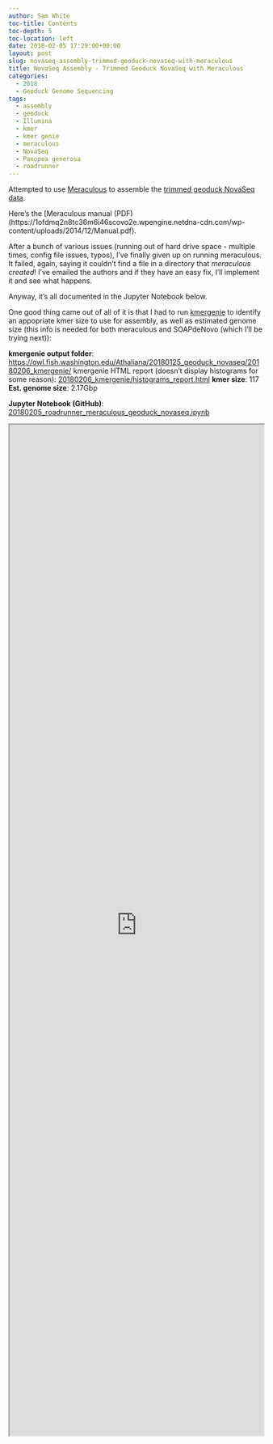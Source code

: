 ```yaml
---
author: Sam White
toc-title: Contents
toc-depth: 5
toc-location: left
date: 2018-02-05 17:29:00+00:00
layout: post
slug: novaseq-assembly-trimmed-geoduck-novaseq-with-meraculous
title: NovaSeq Assembly - Trimmed Geoduck NovaSeq with Meraculous
categories:
  - 2018
  - Geoduck Genome Sequencing
tags:
  - assembly
  - geoduck
  - Illumina
  - kmer
  - kmer genie
  - meraculous
  - NovaSeq
  - Panopea generosa
  - roadrunner
---
```


Attempted to use [Meraculous](https://jgi.doe.gov/data-and-tools/meraculous/) to assemble the [trimmed geoduck NovaSeq data](https://robertslab.github.io/sams-notebook/posts/2018/2018-01-25-adapter-trimming-and-fastqc-illumina-geoduck-novaseq-data/).

Here's the [Meraculous manual (PDF)(https://1ofdmq2n8tc36m6i46scovo2e.wpengine.netdna-cdn.com/wp-content/uploads/2014/12/Manual.pdf).

After a bunch of various issues (running out of hard drive space - multiple times, config file issues, typos), I've finally given up on running meraculous. It failed, again, saying it couldn't find a file in a directory that _meraculous created_! I've emailed the authors and if they have an easy fix, I'll implement it and see what happens.

Anyway, it's all documented in the Jupyter Notebook below.

One good thing came out of all of it is that I had to run [kmergenie]() to identify an appopriate kmer size to use for assembly, as well as estimated genome size (this info is needed for both meraculous and SOAPdeNovo (which I'll be trying next)):

**kmergenie output folder**: [https://owl.fish.washington.edu/Athaliana/20180125_geoduck_novaseq/20180206_kmergenie/](http://owl.fish.washington.edu/Athaliana/20180125_geoduck_novaseq/20180206_kmergenie/)
kmergenie HTML report (doesn't display histograms for some reason): [20180206_kmergenie/histograms_report.html](https://owl.fish.washington.edu/Athaliana/20180125_geoduck_novaseq/20180206_kmergenie/histograms_report.html)
**kmer size**: 117
**Est. genome size**: 2.17Gbp

**Jupyter Notebook (GitHub)**: [20180205_roadrunner_meraculous_geoduck_novaseq.ipynb](https://github.com/sr320/LabDocs/blob/master/jupyter_nbs/sam/20180205_roadrunner_meraculous_geoduck_novaseq.ipynb)

<iframe src="https://render.githubusercontent.com/view/ipynb?commit=4776dd87980bb1e99159dff31429a5a9deac9f48&enc;_url=68747470733a2f2f7261772e67697468756275736572636f6e74656e742e636f6d2f73723332302f4c6162446f63732f343737366464383739383062623165393931353964666633313432396135613964656163396634382f6a7570797465725f6e62732f73616d2f32303138303230355f726f616472756e6e65725f6d65726163756c6f75735f67656f6475636b5f6e6f76617365712e6970796e62&nwo;=sr320%2FLabDocs&path;=jupyter_nbs%2Fsam%2F20180205_roadrunner_meraculous_geoduck_novaseq.ipynb&repository;_id=13746500&repository;_type=Repository#87ce7773-2332-4116-897c-83334e49961b" width="100%" height="2000" scrolling="yes"></iframe>

